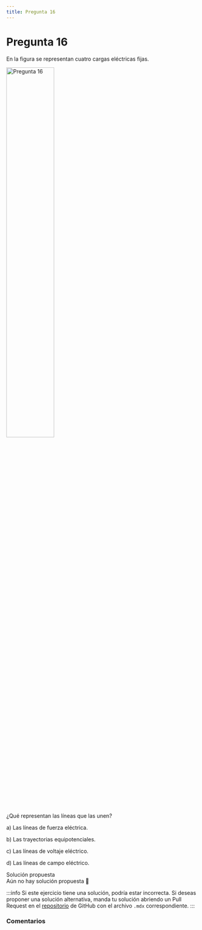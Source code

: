 ```yaml
---
title: Pregunta 16
---
```



# Pregunta 16

<div className="exercise">
En la figura se representan cuatro cargas eléctricas fijas.

<Image
  src="science/electromagnetism/exercises/2019-2/p16/image.png"
  alt="Pregunta 16"
  width="50%"
/>

¿Qué representan las líneas que las unen?

a) Las líneas de fuerza eléctrica.

b) Las trayectorias equipotenciales.

c) Las líneas de voltaje eléctrico.

d) Las líneas de campo eléctrico.
</div>

<MDXDetails>
<summary>Solución propuesta</summary>

<div className="exercise">
Aún no hay solución propuesta 🥲
</div>

:::info
Si este ejercicio tiene una solución, podría estar incorrecta. Si deseas proponer una solución alternativa, manda tu solución abriendo
un Pull Request en el [repositorio](https://github.com/crow-rojas/apuntes-fundamentals/pulls) de GitHub con el archivo
`.mdx` correspondiente.
:::

</MDXDetails>

### Comentarios

<Disqus
  url="https://crow-rojas.github.io/apuntes-fundamentals/docs/science/electromagnetism/exercises/2019-2/p16"
  identifier="docs/science/electromagnetism/exercises/2019-2/p16"
  title="2019-2 Electricidad y Magnetismo - Pregunta 16"
/>
